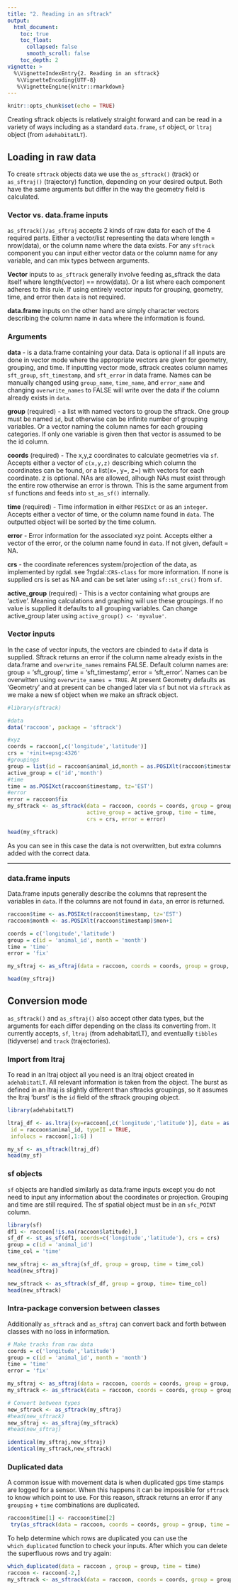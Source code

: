 ```yaml
---
title: "2. Reading in an sftrack"
output:
  html_document:
    toc: true
    toc_float:
      collapsed: false
      smooth_scroll: false
    toc_depth: 2
vignette: >
  %\VignetteIndexEntry{2. Reading in an sftrack}
   %\VignetteEncoding{UTF-8}
   %\VignetteEngine{knitr::rmarkdown}
---
```

```r
knitr::opts_chunk$set(echo = TRUE)
```
Creating sftrack objects is relatively straight forward and can be read in a variety of ways including as a standard `data.frame`, `sf` object, or `ltraj` object (from `adehabitatLT`).  


## Loading in raw data

To create `sftrack` objects data we use the `as_sftrack()` (track) or `as_sftraj()` (trajectory) function, depending on your desired output. Both have the same arguments but differ in the way the geometry field is calculated.  

### Vector vs. data.frame inputs

`as_sftrack()/as_sftraj` accepts 2 kinds of raw data for each of the 4 required parts. Either a vector/list representing the data where length = nrow(data), or the column name where the data exists. For any `sftrack` component you can input either vector data or the column name for any variable, and can mix types between arguments.

**Vector** inputs to `as_sftrack` generally involve feeding as_sftrack the data itself where length(vector) == nrow(data). Or a list where each component adheres to this rule. If using entirely vector inputs for grouping, geometry, time, and error then `data` is not required. 

**data.frame** inputs on the other hand are simply character vectors describing the column name in `data` where the information is found.

### Arguments 

**data** - is a data.frame containing your data. Data is optional if all inputs are done in vector mode where the appropriate vectors are given for geometry, grouping, and time. If inputting vector mode, sftrack creates column names `sft_group`, `sft_timestamp`, and `sft_error` in data frame. Names can be manually changed using `group_name`, `time_name`, and `error_name` and changing `overwrite_names` to FALSE will write over the data if the column already exists in `data`.

**group** (required) - a list with named vectors to group the sftrack. One group must be named `id`, but otherwise can be infinite number of grouping variables. Or a vector naming the column names for each grouping categories. If only one variable is given then that vector is assumed to be the id column.  

**coords** (required) - The x,y,z coordinates to calculate geometries via `sf`. Accepts either a vector of `c(x,y,z)` describing which column the coordinates can be found, or a list(x=, y=, z=) with vectors for each coordinate. z is optional. NAs are allowed, alhough NAs must exist through the entire row otherwise an error is thrown. This is the same argument from `sf` functions and feeds into `st_as_sf()` internally.    

**time** (required) - Time information in either `POSIXct` or as an `integer`. Accepts either a vector of time, or the column name found in `data`. The outputted object will be sorted by the time column.  

**error** - Error information for the associated xyz point. Accepts either a vector of the error, or the column name found in `data`. If not given, default = NA.

**crs** - the coordinate references system/projection of the data, as implemented by rgdal. see ?rgdal::`CRS-class` for more information. If none is supplied crs is set as NA and can be set later using `sf::st_crs()` from `sf`.  

**active_group** (required) - This is a vector containing what groups are 'active'. Meaning calculations and graphing will use these groupings. If no value is supplied it defaults to all grouping variables. Can change active_group later using `active_group() <- 'myvalue'`. 


### Vector inputs

In the case of vector inputs, the vectors are cbinded to `data` if data is supplied. Sftrack returns an error if the column name already exists in the data.frame and `overwrite_names` remains FALSE. Default column names are: group = 'sft_group', time = 'sft_timestamp', error = 'sft_error'. Names can be overwitten using `overwrite_names = TRUE`. At present Geometry defaults as 'Geometry' and at present can be changed later via `sf` but not via `sftrack` as we make a new sf object when we make an sftrack object. 


```r
#library(sftrack)

#data
data('raccoon', package = 'sftrack')

#xyz
coords = raccoon[,c('longitude','latitude')]
crs = '+init=epsg:4326'
#groupings
group = list(id = raccoon$animal_id,month = as.POSIXlt(raccoon$timestamp)$mon+1)
active_group = c('id','month')
#time
time = as.POSIXct(raccoon$timestamp, tz='EST')
#error
error = raccoon$fix
my_sftrack <- as_sftrack(data = raccoon, coords = coords, group = group, 
                         active_group = active_group, time = time, 
                         crs = crs, error = error)

head(my_sftrack)

```

As you can see in this case the data is not overwritten, but extra columns added with the correct data.

-------------

### data.frame inputs  

Data.frame inputs generally describe the columns that represent the variables in `data`. If the columns are not found in `data`, an error is returned. 


```r
raccoon$time <- as.POSIXct(raccoon$timestamp, tz='EST')
raccoon$month <- as.POSIXlt(raccoon$timestamp)$mon+1

coords = c('longitude','latitude')
group = c(id = 'animal_id', month = 'month')
time = 'time'
error = 'fix'

my_sftraj <- as_sftraj(data = raccoon, coords = coords, group = group, time = time, error = error)

head(my_sftraj)
```

## Conversion mode

`as_sftrack()` and `as_sftraj()` also accept other data types, but the arguments for each differ depending on the class its converting from. It currently accepts, `sf`, `ltraj` (from adehabitatLT), and eventually `tibbles` (tidyverse) and `track` (trajectories). 

### Import from ltraj

To read in an ltraj object all you need is an ltraj object created in `adehabitatLT`. All relevant information is taken from the object. The burst as defined in an ltraj is slightly different than sftracks groupings, so it assumes the ltraj 'burst' is the `id` field of the sftrack grouping object.

```r
library(adehabitatLT)

ltraj_df <- as.ltraj(xy=raccoon[,c('longitude','latitude')], date = as.POSIXct(raccoon$timestamp),
 id = raccoon$animal_id, typeII = TRUE,
 infolocs = raccoon[,1:6] )

my_sf <- as_sftrack(ltraj_df)
head(my_sf)


```

### sf objects

`sf` objects are handled similarly as data.frame inputs except you do not need to input any information about the coordinates or projection. Grouping and time are still required. The sf spatial object must be in an `sfc_POINT` column. 

```r
library(sf)
df1 <- raccoon[!is.na(raccoon$latitude),]
sf_df <- st_as_sf(df1, coords=c('longitude','latitude'), crs = crs)
group = c(id = 'animal_id')
time_col = 'time'

new_sftraj <- as_sftraj(sf_df, group = group, time = time_col) 
head(new_sftraj)

new_sftrack <- as_sftrack(sf_df, group = group, time= time_col) 
head(new_sftrack)

```

### Intra-package conversion between classes
Additionally `as_sftrack` and `as_sftraj` can convert back and forth between classes with no loss in information.

```r
# Make tracks from raw data
coords = c('longitude','latitude')
group = c(id = 'animal_id', month = 'month')
time = 'time'
error = 'fix'

my_sftraj <- as_sftraj(data = raccoon, coords = coords, group = group, time = time, error = error)
my_sftrack <- as_sftrack(data = raccoon, coords = coords, group = group, time = time, error = error)

# Convert between types
new_sftrack <- as_sftrack(my_sftraj)
#head(new_sftrack)
new_sftraj <- as_sftraj(my_sftrack)
#head(new_sftraj)

identical(my_sftraj,new_sftraj)
identical(my_sftrack,new_sftrack)
```
### Duplicated data

A common issue with movement data is when duplicated gps time stamps are logged for a sensor. When this happens it can be impossible for `sftrack` to know which point to use. For this reason, sftrack returns an error if any `grouping` + `time` combinations are duplicated. 


```r

raccoon$time[1] <- raccoon$time[2]
 try(as_sftrack(data = raccoon, coords = coords, group = group, time = time, error = error))

```
To help determine which rows are duplicated you can use the `which_duplicated` function to check your inputs. After which you can delete the superfluous rows and try again:

```r
which_duplicated(data = raccoon , group = group, time = time)
raccoon <- raccoon[-2,]
my_sftrack <- as_sftrack(data = raccoon, coords = coords, group = group, time = time, error = error)

```
